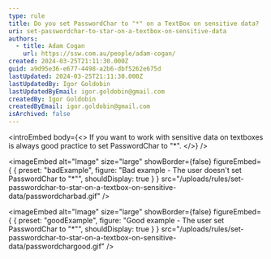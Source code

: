 ```yaml
---
type: rule
title: Do you set PasswordChar to "*" on a TextBox on sensitive data?
uri: set-passwordchar-to-star-on-a-textbox-on-sensitive-data
authors:
  - title: Adam Cogan
    url: https://ssw.com.au/people/adam-cogan/
created: 2024-03-25T21:11:30.000Z
guid: a9d95e36-e677-4498-a2b6-dbf5262e675d
lastUpdated: 2024-03-25T21:11:30.000Z
lastUpdatedBy: Igor Goldobin
lastUpdatedByEmail: igor.goldobin@gmail.com
createdBy: Igor Goldobin
createdByEmail: igor.goldobin@gmail.com
isArchived: false
---
```


<introEmbed
  body={<>
If you want to work with sensitive data on textboxes is always good practice to set PasswordChar to "*".
  </>}
/>

<imageEmbed
  alt="Image"
  size="large"
  showBorder={false}
  figureEmbed={ {
    preset: "badExample",
    figure: "Bad example - The user doesn't set PasswordChar to \"*\"",
    shouldDisplay: true
  } }
  src="/uploads/rules/set-passwordchar-to-star-on-a-textbox-on-sensitive-data/passwordcharbad.gif"
/>


<imageEmbed
  alt="Image"
  size="large"
  showBorder={false}
  figureEmbed={ {
    preset: "goodExample",
    figure: "Good example - The user set PasswordChar to \"*\"",
    shouldDisplay: true
  } }
  src="/uploads/rules/set-passwordchar-to-star-on-a-textbox-on-sensitive-data/passwordchargood.gif"
/>
